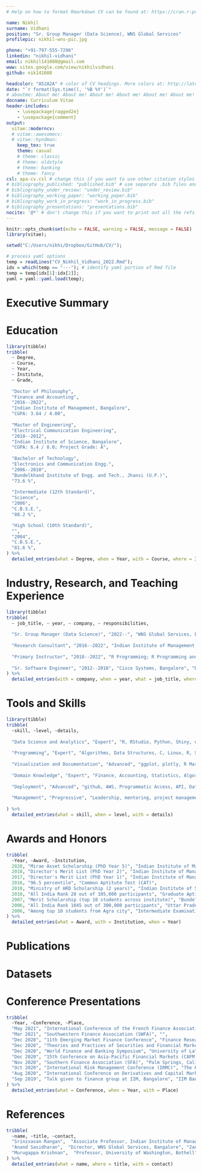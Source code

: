 ---
# Help on how to format Rmarkdown CV can be found at: https://cran.r-project.org/web/packages/vitae/vignettes/vitae.html

name: Nikhil
surname: Vidhani
position: "Sr. Group Manager (Data Science), WNS Global Services"
profilepic: nikhil-wns-pic.jpg

phone: "+91-797-555-7296"
linkedin: "nikhil-vidhani"
email: nikhil141088@gmail.com
www: sites.google.com/view/nikhilvidhani
github: nik141088

headcolor: "A52A2A" # color of CV headings. More colors at: http://latexcolor.com/
date: "`r format(Sys.time(), '%B %Y')`"
# aboutme: About me! About me! About me! About me! About me! About me! About me! About me! About me! About me! About me! About me!
docname: Curriculum Vitae
header-includes:
    - \usepackage{ragged2e}
    - \usepackage{comment}
output:
  vitae::moderncv:
  # vitae::awesomecv:
  # vitae::hyndman:
    keep_tex: true
    theme: casual
    # theme: classic
    # theme: oldstyle
    # theme: banking
    # theme: fancy
csl: apa-cv.csl # change this if you want to use other citation styles
# bibliography_published: "published.bib" # use separate .bib files and assign each of them a unique key: bibliography_*
# bibliography_under_review: "under_review.bib"
# bibliography_working_paper: "working_paper.bib"
# bibliography_work_in_progress: "work_in_progress.bib"
# bibliography_presentations: "presentations.bib"
nocite: '@*' # don't change this if you want to print out all the refs
---

```{r setup, include=FALSE}
knitr::opts_chunk$set(echo = FALSE, warning = FALSE, message = FALSE)
library(vitae);

setwd("C:/Users/nikhi/Dropbox/GitHub/CV/");

# process yaml options
temp = readLines("CV_Nikhil_Vidhani_2022.Rmd");
idx = which(temp == "---"); # identify yaml portion of Rmd file
temp = temp[idx[1]:idx[2]];
yaml = yaml::yaml.load(temp);
```


\newenvironment{smallblockquote}{%
  \par%
  \medskip
  \leftskip=2em\rightskip=0em%
  \noindent\ignorespaces}{%
  \par\medskip}


\newenvironment{blockquote}{%
  \par%
  \medskip
  \leftskip=4em\rightskip=0em%
  \noindent\ignorespaces}{%
  \par\medskip}








# Executive Summary

\begingroup
\begin{blockquote}

Nikhil Vidhani works as a senior group manager in the F\&A capability at WNS. He guides a team of data scientists in building data analytics apps. He holds a Ph.D. in Finance and Accounting from IIM Bangalore, where he has provided research consultancy and training in data analytics. His work revolves around predicting financial variables. He also handles software development tasks like version control, integration, and deployment. Earlier in his career, he worked with Cisco Systems as a senior software engineer.\\
\\
In his dissertation, Nikhil has explored the return predictability literature in great depth. He proposed a new measure of investor disagreement based on return anomalies and linked this to forecasting stock volume. He has presented his research at several prestigious international conferences across the globe. Besides, Nikhil has also trained hundreds of students and practitioners at IIM Bangalore in R programming, data analysis, and freelanced research projects for colleagues within and outside IIM Bangalore.

\end{blockquote}
\endgroup









# Education

```{r}
library(tibble)
tribble(
  ~ Degree,
  ~ Course,
  ~ Year,
  ~ Institute,
  ~ Grade,
  
  "Doctor of Philosophy",
  "Finance and Accounting",
  "2016--2022",
  "Indian Institute of Management, Bangalore",
  "CGPA: 3.64 / 4.00",
  
  "Master of Engineering",
  "Electrical Communication Engineering",
  "2010--2012",
  "Indian Institute of Science, Bangalore",
  "CGPA: 6.4 / 8.0; Project Grade: A",
  
  "Bachelor of Technology",
  "Electronics and Communication Engg.",
  "2006--2010",
  "Bundelkhand Institute of Engg. and Tech., Jhansi (U.P.)",
  "73.6 %",
  
  "Intermediate (12th Standard)",
  "Science",
  "2006",
  "C.B.S.E.",
  "88.2 %",

  "High School (10th Standard)",
  "",
  "2004",
  "C.B.S.E.",
  "81.6 %",
) %>% 
  detailed_entries(what = Degree, when = Year, with = Course, where = Institute, why = Grade)
```













\newpage
# Industry, Research, and Teaching Experience

```{r}
library(tibble)
tribble(
  ~ job_title, ~ year, ~ company, ~ responsibilities,
  
  "Sr. Group Manager (Data Science)", "2022--", "WNS Global Services, Bangalore", "Building F&A apps in payments, collections, reporting, prediction, and auditing; Maintain codebase (github), APIs, deloyment automation; Conduct Knowledge-sharing Sessions",
  
  "Research Consultant", "2016--2022", "Indian Institute of Management, Bangalore", "Ideating research problem; identify data sources, collect/clean/transform data, model building (regression/ML/NLP); drafting research papers; presenting in conferences",
  
  "Primary Instructor", "2018--2022", "R Programming; R Programming and Data Analysis; Introduction to Latex", "Training students and practitioners. Instructor Rating: 4.7/5",
  
  "Sr. Software Engineer", "2012--2016", "Cisco Systems, Bangalore", "Design, code, test, and documentation of 4G-LTE and WiFi nodes; High Availability/Redundancy architecture; Network security",
) %>% 
  detailed_entries(with = company, when = year, what = job_title, where = responsibilities)
```

















# Tools and Skills

```{r}
library(tibble)
tribble(
  ~skill, ~level, ~details,
  
  "Data Science and Analytics", "Expert", "R, RStudio, Python, Shiny, debugging, machine learning, NLP, data.table, computation, selenium",
  
  "Programming", "Expert", "Algorithms, Data Structures, C, Linux, R, Shiny (reactivity), Python, security, OS",
  
  "Visualization and Documentation", "Advanced", "ggplot, plotly, R Markdown, Latex, MS Office",
  
  "Domain Knowledge", "Expert", "Finance, Accounting, Statistics, Algorithms, Computation, R-Programming",
  
  "Deployment", "Advanced", "github, AWS, Programmatic Access, API, Databases, SQL, git, CI/CD",
  
  "Management", "Progressive", "Leadership, mentoring, project management"
  
) %>% 
  detailed_entries(what = skill, when = level, with = details)
```











\newpage
# Awards and Honors

```{r}
tribble(
  ~Year, ~Award, ~Institution,
  2020, "Mirae Asset Scholarship (PhD Year 5)", "Indian Institute of Management",
  2018, "Director's Merit List (PhD Year 2)", "Indian Institute of Management",
  2017, "Director's Merit List (PhD Year 1)", "Indian Institute of Management",
  2016, "96.5 percentile", "Common Aptitute Test (CAT)",
  2010, "Ministry of HRD Scholarship (2 years)", "Indian Institute of Science",
  2010, "All India Rank 20 out of 105,000 participants", "Graduate Aptitude Test in Engineering (GATE)",
  2007, "Merit Scholarship (top 10 students across institute)", "Bundelkhand Institute of Engg. and Tech.",
  2006, "All India Rank 1045 out of 300,000 participants", "Uttar Pradesh State Entrance Exam (SEE-UPTU)",
  2006, "Among top 10 students from Agra city", "Intermediate Examination",
) %>% 
  detailed_entries(what = Award, with = Institution, when = Year)
```









# Publications 

\begingroup
\setlength{\parindent}{-0.5in}
\setlength{\leftskip}{0.5in}

\begin{smallblockquote}
Sunny, A., Panchal, S., \textbf{Vidhani, N.}, Krishnasamy, S., Anand, S., Hegde, M., Kuri, J., \& Kumar, A. (2017). \textbf{\textit{A generic controller for managing TCP transfers in IEEE 802.11 infrastructure WLANs}}. Journal of Network and Computer Applications, Vol 93, pp 13--26. \underline{DOI:} \url{https://doi.org/10.1016/j.jnca.2017.05.006}.\\
\textbf{Impact Factor:} 6.28\\
\end{smallblockquote}


\begin{smallblockquote}
\textbf{Vidhani, N.}, (2021). \textbf{\textit{Return Predictability using
Price-to-Earnings Ratio}}. \underline{SSRN:} \url{https://papers.ssrn.com/sol3/papers.cfm?abstract_id=3910641}.\\
\textbf{Revise and Resubmit:} Journal of Forecasting, ABDC-A\\
\textbf{Impact Factor:} 2.31\\
\textbf{Conferences:} \textit{International Conference on Derivatives and Capital Markets (ICDCM-2021)\textsuperscript{\#}, World Finance and Banking Symposium (WFBS-2021)\textsuperscript{\#}, India Finance Conference (IFC-2021)\textsuperscript{\#}, 15th NYCU International Finance Conference (2021)\textsuperscript{\#}}\\
\textit{\textsuperscript{\#} selected but not presented}\\
\end{smallblockquote}

\begin{smallblockquote}
\textbf{Vidhani, N.}, (2021). \textbf{\textit{Trading Volume and Dispersion of Signals}}. \underline{SSRN:} \url{https://papers.ssrn.com/sol3/papers.cfm?abstract_id=3682088}.\\
\textbf{Submission Journal:} The Journal of Finance, FT50\\
\textbf{Conferences:} \textit{International Conference on Derivatives and Capital Markets (ICDCM-2020), International Risk Management Conference (IRMC-2020), Southern Finance Association (SFA-2020), Conference on Asia-Pacific Financial Markets (CAFM-2020) Doctoral Consortium, World Finance and Banking Symposium (WFBS-2020), Theories and Practices of Securities and Financial Markets (SFM-2020), 12th Emerging Market Finance Conference (2020), Southwestern Finance Association (SWFA-2021), International Conference of the French Finance Association (AFFI-2021), IIM Bangalore}\\
\end{smallblockquote}

\begin{smallblockquote}
Krishnan, M., Rangan, S., \& \textbf{Vidhani, N.}, (2021). \textbf{\textit{Pricing of Earnings in the Presence of Informed Trades: A Simple GMM Approach}}. \underline{SSRN:} \url{https://papers.ssrn.com/sol3/papers.cfm?abstract_id=3560147}.\\
\textbf{Under Review:} Review of Economics and Statistics, ABDC-A\textsuperscript{\textasteriskcentered}\\
\textbf{Conferences:} \textit{2015 NSE-NYU Conference\textsuperscript{\#}, CAFRAL at RBI\textsuperscript{\#}, IIM-Calcutta Finance Research Workshop\textsuperscript{\#}, 3rd JAAF-India Conference\textsuperscript{\#}, IIM Bangalore\textsuperscript{\#}, IIT-Madras\textsuperscript{\#}, IIT-Kharagpur\textsuperscript{\#}, University of Washington\textsuperscript{\#}}\\
\textit{\textsuperscript{\#} presented by co-authors}\\
\end{smallblockquote}

\begin{smallblockquote}
Rangan, S., \& \textbf{Vidhani, N.}, (2021). \textbf{\textit{New Evidence on Accounting Conservatism}}.\\
\textbf{Work-In-Progress}\\
\end{smallblockquote}

\endgroup












# Datasets

\begingroup
\begin{blockquote}

CRSP, Compustat Capital IQ, IBES, Wharton Research Data Services (WRDS) databases, CMIE Prowess-dx, NSE Trade/Order book, Bloomberg Terminal, Thomson Reuters Eikon, Factiva News database, Twitter, SEC EDGAR, Calcbench.

\end{blockquote}
\endgroup













# Conference Presentations

```{r}
tribble(
  ~Year, ~Conference, ~Place,
  "May 2021", "International Conference of the French Finance Association (AFFI)", "Audencia Business School, France",
  "Mar 2021", "Southwestern Finance Association (SWFA)", "",
  "Dec 2020", "11th Emerging Market Finance Conference", "Finance Research Group, Mumbai",
  "Dec 2020", "Theories and Practices of Securities and Financial Markets (SFM)", "National Sun Yat-sen University, Taiwan",
  "Dec 2020", "World Finance and Banking Symposium", "University of Latvia, Latvia",
  "Dec 2020", "15th Conference on Asia-Pacific Financial Markets (CAFM)", "Korean Securities Association, Seoul, Korea",
  "Nov 2020", "Southern Finance Association (SFA)", "Palm Springs, California, USA",
  "Oct 2020", "International Risk Management Conference (IRMC)", "The Risk Society, Italy",
  "Aug 2020", "International Conference on Derivatives and Capital Markets (ICDCM)", "Shandong University, China",
  "Sep 2019", "Talk given to finance group at IIM, Bangalore", "IIM Bangalore",
) %>% 
  detailed_entries(what = Conference, when = Year, with = Place)
```











# References

```{r}
tribble(
  ~name, ~title, ~contact,
  "Srinivasan Rangan",  "Associate Professor, Indian Institute of Management, Bangalore", "srinivasanr@iimb.ac.in",
  "Anand Sasidharan",  "Director, WNS Global Services, Bangalore", "2anandsasi@gmail.com",
  "Murugappa Krishnan",  "Professor, University of Washington, Bothell", "murgie@uw.edu",
) %>% 
  detailed_entries(what = name, where = title, with = contact)
```






